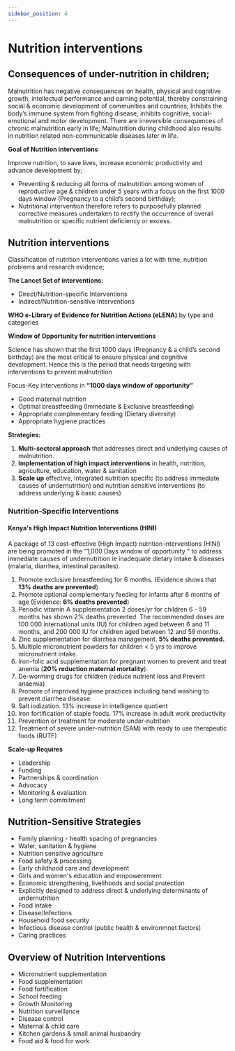 ```yaml
---
sidebar_position: 4
---
```


# Nutrition interventions

## Consequences of under-nutrition in children;

Malnutrition has negative consequences on health, physical and cognitive growth, intellectual performance and earning potential, thereby constraining social & economic development of communities and countries; Inhibits the body’s immune system from fighting disease, inhibits cognitive, social-emotional and motor development. There are irreversible consequences of chronic malnutrition early in life; Malnutrition during childhood also results in nutrition related non-communicable diseases later in life.

**Goal of Nutrition interventions**

Improve nutrition, to save lives, increase economic productivity and advance development by;

- Preventing & reducing all forms of malnutrition among women of reproductive age & children under 5 years with a focus on the first 1000 days window (Pregnancy to a child’s second birthday);
- Nutritional intervention therefore refers to purposefully planned corrective measures undertaken to rectify the occurrence of overall malnutrition or specific nutrient deficiency or excess.

## Nutrition interventions

Classification of nutrition interventions varies a lot with time, nutrition problems and research evidence;

**The Lancet Set of interventions:**

- Direct/Nutrition-specific Interventions
- Indirect/Nutrition-sensitive Interventions

**WHO e-Library of Evidence for Nutrition Actions (eLENA)** by type and categories

**Window of Opportunity for nutrition interventions**

Science has shown that the first 1000 days (Pregnancy & a child’s second birthday) are the most critical to ensure physical and cognitive development. Hence this is the period that needs targeting with interventions to prevent malnutrition

Focus-Key interventions in **“1000 days window of opportunity”**

- Good maternal nutrition
- Optimal breastfeeding (Immediate & Exclusive breastfeeding)
- Appropriate complementary feeding (Dietary diversity)
- Appropriate hygiene practices

**Strategies:**

1. **Multi-sectoral approach** that addresses direct and underlying causes of malnutrition.
2. **Implementation of high impact interventions** in health, nutrition, agriculture, education, water & sanitation
3. **Scale up** effective, integrated nutrition specific (to address immediate causes of undernutrition) and nutrition sensitive interventions (to address underlying & basic causes)

### Nutrition-Specific Interventions

#### Kenya's High Impact Nutrition Interventions (HINI)

A package of 13 cost-effective (High Impact) nutrition interventions (HINI) are being promoted in the “1,000 Days window of opportunity “ to address immediate causes of undernutrition ie inadequate dietary intake & diseases (malaria, diarrhea, intestinal parasites).

1. Promote exclusive breastfeeding for 6 months. (Evidence shows that **13% deaths are prevented**)
2. Promote optional complementary feeding for infants after 6 months of age (Evidence: **6% deaths prevented**)
3. Periodic vitamin A supplementation 2 doses/yr for children 6 - 59 months has shown 2% deaths prevented. The recommended doses are 100 000 international units (IU) for children aged between 6 and 11 months, and 200 000 IU for children aged between 12 and 59 months.
4. Zinc supplementation for diarrhea management. **5% deaths prevented.**
5. Multiple micronutrient powders for children < 5 yrs to improve micronutrient intake.
6. Iron-folic acid supplementation for pregnant women to prevent and treat anemia (**20% reduction maternal mortality**).
7. De-worming drugs for children (reduce nutrient loss and Prevent anaemia)
8. Promote of improved hygiene practices including hand washing to prevent diarrhea disease
9. Salt iodization. 13% increase in intelligence quotient
10. Iron fortification of staple foods. 17% increase in adult work productivity
11. Prevention or treatment for moderate under-nutrition
12. Treatment of severe under-nutrition (SAM) with ready to use therapeutic foods (RUTF)

**Scale-up Requires**

- Leadership
- Funding
- Partnerships & coordination
- Advocacy
- Monitoring & evaluation
- Long term commitment

## Nutrition-Sensitive Strategies

- Family planning - health spacing of pregnancies
- Water, sanitation & hygiene
- Nutrition sensitive agriculture
- Food safety & processing
- Early childhood care and development
- Girls and women's education and empowerement
- Economic strengthening, livelihoods and social protection
- Explicitly designed to address direct & underlying determinants of undernutrition
- Food intake
- Disease/Infections
- Household food security
- Infectious disease control (public health & environmnet factors)
- Caring practices

## Overview of Nutrition Interventions

- Micronutrient supplementation
- Food supplementation
- Food fortification
- School feeding
- Growth Monitoring
- Nutrition surveillance
- Disease control
- Maternal & child care
- Kitchen gardens & small animal husbandry
- Food aid & food for work

